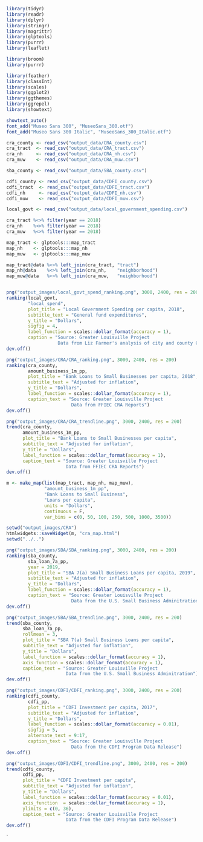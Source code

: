 ```{r setup}
library(tidyr)
library(readr)
library(dplyr)
library(stringr)
library(magrittr)
library(glptools)
library(purrr)
library(leaflet)

library(broom)
library(purrr)

library(feather)
library(classInt)
library(scales)
library(ggplot2)
library(ggthemes)
library(ggrepel)
library(showtext)

showtext_auto()
font_add("Museo Sans 300", "MuseoSans_300.otf")
font_add("Museo Sans 300 Italic", "MuseoSans_300_Italic.otf")
```

```{r read_data}
cra_county <- read_csv("output_data/CRA_county.csv")
cra_tract  <- read_csv("output_data/CRA_tract.csv")
cra_nh     <- read_csv("output_data/CRA_nh.csv")
cra_muw    <- read_csv("output_data/CRA_muw.csv")

sba_county <- read_csv("output_data/SBA_county.csv")

cdfi_county <- read_csv("output_data/CDFI_county.csv")
cdfi_tract  <- read_csv("output_data/CDFI_tract.csv")
cdfi_nh     <- read_csv("output_data/CDFI_nh.csv")
cdfi_muw    <- read_csv("output_data/CDFI_muw.csv")

local_govt <- read_csv("output_data/local_government_spending.csv")

cra_tract %<>% filter(year == 2018)
cra_nh    %<>% filter(year == 2018)
cra_muw   %<>% filter(year == 2018)

map_tract <- glptools:::map_tract
map_nh    <- glptools:::map_nh
map_muw   <- glptools:::map_muw

map_tract@data %<>% left_join(cra_tract, "tract")
map_nh@data    %<>% left_join(cra_nh,    "neighborhood")
map_muw@data   %<>% left_join(cra_muw,   "neighborhood")
```

```{r charitable_giving}

```

```{r local_government}
png("output_images/local_govt_spend_ranking.png", 3000, 2400, res = 200)
ranking(local_govt,
        "local_spend",
        plot_title = "Local Government Spending per capita, 2018",
        subtitle_text = "General fund expenditures",
        y_title = "Dollars",
        sigfig = 4,
        label_function = scales::dollar_format(accuracy = 1),
        caption = "Source: Greater Louisville Project
                   Data from Liz Farmer's analysis of city and county CAFRs")
dev.off()
```

```{r CRA}
png("output_images/CRA/CRA_ranking.png", 3000, 2400, res = 200)
ranking(cra_county, 
        amount_business_1m_pp,
        plot_title = "Bank Loans to Small Businesses per capita, 2018",
        subtitle_text = "Adjusted for inflation",
        y_title = "Dollars",
        label_function = scales::dollar_format(accuracy = 1),
        caption_text = "Source: Greater Louisville Project
                        Data from FFIEC CRA Reports")
dev.off()

png("output_images/CRA/CRA_trendline.png", 3000, 2400, res = 200)
trend(cra_county, 
      amount_business_1m_pp,
      plot_title = "Bank Loans to Small Businesses per capita",
      subtitle_text = "Adjusted for inflation",
      y_title = "Dollars",
      label_function = scales::dollar_format(accuracy = 1),
      caption_text = "Source: Greater Louisville Project
                      Data from FFIEC CRA Reports")
dev.off()

m <- make_map(list(map_tract, map_nh, map_muw),
              "amount_business_1m_pp",
              "Bank Loans to Small Business",
              "Loans per capita",
              units = "Dollars",
              continuous = F,
              var_bins = c(0, 50, 100, 250, 500, 1000, 3500))

setwd("output_images/CRA")
htmlwidgets::saveWidget(m, "cra_map.html")
setwd("../..")
```

```{r SBA}
png("output_images/SBA/SBA_ranking.png", 3000, 2400, res = 200)
ranking(sba_county, 
        sba_loan_7a_pp,
        year = 2019,
        plot_title = "SBA 7(a) Small Business Loans per capita, 2019",
        subtitle_text = "Adjusted for inflation",
        y_title = "Dollars",
        label_function = scales::dollar_format(accuracy = 1),
        caption_text = "Source: Greater Louisville Project
                        Data from the U.S. Small Business Adminitration")
dev.off()

png("output_images/SBA/SBA_trendline.png", 3000, 2400, res = 200)
trend(sba_county, 
      sba_loan_7a_pp,
      rollmean = 3,
      plot_title = "SBA 7(a) Small Business Loans per capita",
      subtitle_text = "Adjusted for inflation",
      y_title = "Dollars",
      label_function = scales::dollar_format(accuracy = 1),
      axis_function = scales::dollar_format(accuracy = 1),
      caption_text = "Source: Greater Louisville Project
                      Data from the U.S. Small Business Adminitration")
dev.off()

```

```{r CDFI}
png("output_images/CDFI/CDFI_ranking.png", 3000, 2400, res = 200)
ranking(cdfi_county, 
        cdfi_pp,
        plot_title = "CDFI Investment per capita, 2017",
        subtitle_text = "Adjusted for inflation",
        y_title = "Dollars",
        label_function = scales::dollar_format(accuracy = 0.01),
        sigfig = 5,
        alternate_text = 9:17,
        caption_text = "Source: Greater Louisville Project
                        Data from the CDFI Program Data Release")
dev.off()

png("output_images/CDFI/CDFI_trendline.png", 3000, 2400, res = 200)
trend(cdfi_county, 
      cdfi_pp,
      plot_title = "CDFI Investment per capita",
      subtitle_text = "Adjusted for inflation",
      y_title = "Dollars",
      label_function = scales::dollar_format(accuracy = 0.01),
      axis_function  = scales::dollar_format(accuracy = 1),
      ylimits = c(0, 36),
      caption_text = "Source: Greater Louisville Project
                      Data from the CDFI Program Data Release")
dev.off()
```

`

